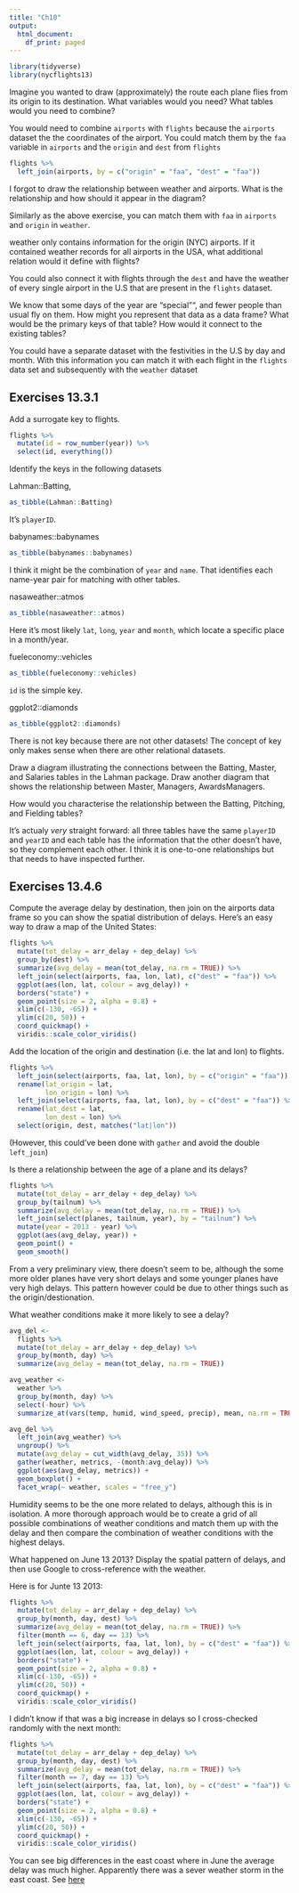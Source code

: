 ```yaml
---
title: "Ch10"
output:
  html_document:
    df_print: paged
---
```


```r
library(tidyverse)
library(nycflights13)
```

Imagine you wanted to draw (approximately) the route each plane flies from its origin to its destination. What variables would you need? What tables would you need to combine?

You would need to combine `airports` with `flights` because the `airports` dataset the the coordinates of the airport. You could match them by the `faa` variable in `airports` and the `origin` and `dest` from `flights`

```r
flights %>%
  left_join(airports, by = c("origin" = "faa", "dest" = "faa"))
```

I forgot to draw the relationship between weather and airports. What is the relationship and how should it appear in the diagram?

Similarly as the above exercise, you can match them with `faa` in `airports` and `origin` in `weather`.

weather only contains information for the origin (NYC) airports. If it contained weather records for all airports in the USA, what additional relation would it define with flights?

You could also connect it with flights through the `dest` and have the weather of every single airport in the U.S that are present in the `flights` dataset.

We know that some days of the year are "special"", and fewer people than usual fly on them. How might you represent that data as a data frame? What would be the primary keys of that table? How would it connect to the existing tables?

You could have a separate dataset with the festivities in the U.S by day and month. With this information you can match it with each flight in the `flights` data set and subsequently with the `weather` dataset

## Exercises 13.3.1

Add a surrogate key to flights.

```r
flights %>%
  mutate(id = row_number(year)) %>%
  select(id, everything())
```

Identify the keys in the following datasets

Lahman::Batting,

```r
as_tibble(Lahman::Batting)
```

It's `playerID`.

babynames::babynames

```r
as_tibble(babynames::babynames)
```

I think it might be the combination of `year` and `name`. That identifies each name-year pair for matching with other tables.

nasaweather::atmos

```r
as_tibble(nasaweather::atmos)
```

Here it's most likely `lat`, `long`, `year` and `month`, which locate a specific place in a month/year.

fueleconomy::vehicles

```r
as_tibble(fueleconomy::vehicles)
```
`id` is the simple key.

ggplot2::diamonds

```r
as_tibble(ggplot2::diamonds)
```

There is not key because there are not other datasets! The concept of key only makes sense when there are other relational datasets.

Draw a diagram illustrating the connections between the Batting, Master, and Salaries tables in the Lahman package. Draw another diagram that shows the relationship between Master, Managers, AwardsManagers.

How would you characterise the relationship between the Batting, Pitching, and Fielding tables?

It's actualy *very* straight forward: all three tables have the same `playerID` and `yearID` and each table has the information that the other doesn't have, so they complement each other. I think it is one-to-one relationships but that needs to have inspected further.

## Exercises 13.4.6

Compute the average delay by destination, then join on the airports data frame so you can show the spatial distribution of delays. Here’s an easy way to draw a map of the United States:


```r
flights %>%
  mutate(tot_delay = arr_delay + dep_delay) %>%
  group_by(dest) %>%
  summarize(avg_delay = mean(tot_delay, na.rm = TRUE)) %>%
  left_join(select(airports, faa, lon, lat), c("dest" = "faa")) %>%
  ggplot(aes(lon, lat, colour = avg_delay)) +
  borders("state") +
  geom_point(size = 2, alpha = 0.8) +
  xlim(c(-130, -65)) +
  ylim(c(20, 50)) +
  coord_quickmap() +
  viridis::scale_color_viridis()
```


Add the location of the origin and destination (i.e. the lat and lon) to flights.

```r
flights %>%
  left_join(select(airports, faa, lat, lon), by = c("origin" = "faa")) %>%
  rename(lat_origin = lat,
         lon_origin = lon) %>%
  left_join(select(airports, faa, lat, lon), by = c("dest" = "faa")) %>%
  rename(lat_dest = lat,
         lon_dest = lon) %>%
  select(origin, dest, matches("lat|lon"))
```

(However, this could've been done with `gather` and avoid the double `left_join`)

Is there a relationship between the age of a plane and its delays?

```r
flights %>%
  mutate(tot_delay = arr_delay + dep_delay) %>%
  group_by(tailnum) %>%
  summarize(avg_delay = mean(tot_delay, na.rm = TRUE)) %>%
  left_join(select(planes, tailnum, year), by = "tailnum") %>%
  mutate(year = 2013 - year) %>%
  ggplot(aes(avg_delay, year)) +
  geom_point() +
  geom_smooth()
```

From a very preliminary view, there doesn't seem to be, although the some more older planes have very short delays and some younger planes have very high delays. This pattern however could be due to other things such as the origin/destionation.

What weather conditions make it more likely to see a delay?

```r
avg_del <-
  flights %>%
  mutate(tot_delay = arr_delay + dep_delay) %>%
  group_by(month, day) %>%
  summarize(avg_delay = mean(tot_delay, na.rm = TRUE))

avg_weather <-
  weather %>%
  group_by(month, day) %>%
  select(-hour) %>%
  summarize_at(vars(temp, humid, wind_speed, precip), mean, na.rm = TRUE)

avg_del %>%
  left_join(avg_weather) %>%
  ungroup() %>%
  mutate(avg_delay = cut_width(avg_delay, 35)) %>%
  gather(weather, metrics, -(month:avg_delay)) %>%
  ggplot(aes(avg_delay, metrics)) +
  geom_boxplot() +
  facet_wrap(~ weather, scales = "free_y")
```

Humidity seems to be the one more related to delays, although this is in isolation. A more thorough approach would be to create a grid of all possible combinations of weather conditions and match them up with the delay and then compare the combination of weather conditions with the highest delays.

What happened on June 13 2013? Display the spatial pattern of delays, and then use Google to cross-reference with the weather.

Here is for Junte 13 2013:
```r
flights %>%
  mutate(tot_delay = arr_delay + dep_delay) %>%
  group_by(month, day, dest) %>%
  summarize(avg_delay = mean(tot_delay, na.rm = TRUE)) %>%
  filter(month == 6, day == 13) %>%
  left_join(select(airports, faa, lat, lon), by = c("dest" = "faa")) %>%
  ggplot(aes(lon, lat, colour = avg_delay)) +
  borders("state") +
  geom_point(size = 2, alpha = 0.8) +
  xlim(c(-130, -65)) +
  ylim(c(20, 50)) +
  coord_quickmap() +
  viridis::scale_color_viridis()
```

I didn't know if that was a big increase in delays so I cross-checked randomly with the next month:

```r
flights %>%
  mutate(tot_delay = arr_delay + dep_delay) %>%
  group_by(month, day, dest) %>%
  summarize(avg_delay = mean(tot_delay, na.rm = TRUE)) %>%
  filter(month == 7, day == 13) %>%
  left_join(select(airports, faa, lat, lon), by = c("dest" = "faa")) %>%
  ggplot(aes(lon, lat, colour = avg_delay)) +
  borders("state") +
  geom_point(size = 2, alpha = 0.8) +
  xlim(c(-130, -65)) +
  ylim(c(20, 50)) +
  coord_quickmap() +
  viridis::scale_color_viridis()
```

You can see big differences in the east coast where in June the average delay was much higher. Apparently there was a sever weather storm in the east coast. See [here](https://www.washingtonpost.com/news/capital-weather-gang/wp/2013/06/14/june-13-2013-severe-weather-hypestorm-or-the-real-deal/?utm_term=.ec80520fb97c)